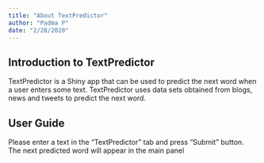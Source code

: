 ---
title: "About TextPredictor"
author: "Padma P"
date: "2/28/2020"
---


## Introduction to TextPredictor

TextPredictor is a Shiny app  that can be used to predict the next word when a user enters some text. TextPredictor uses data sets obtained from blogs, news and tweets to predict the next word. 

## User Guide
Please enter a text in the "TextPredictor" tab and press "Submit" button.
The next predicted word will appear in the main panel

